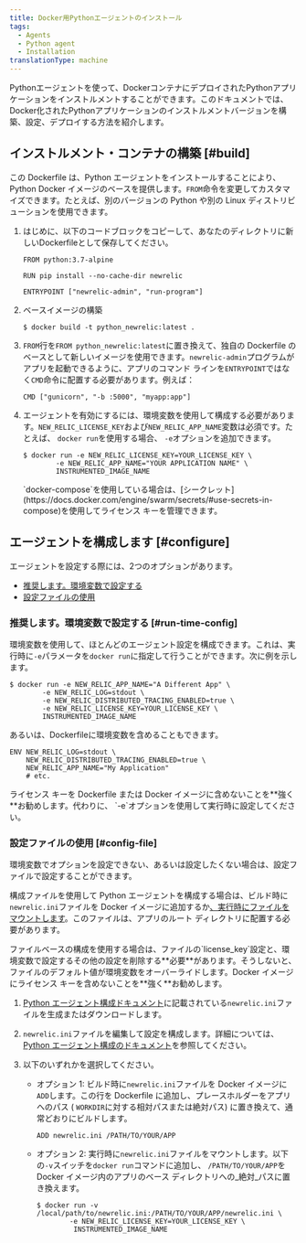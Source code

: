 ```yaml
---
title: Docker用Pythonエージェントのインストール
tags:
  - Agents
  - Python agent
  - Installation
translationType: machine
---
```


Pythonエージェントを使って、DockerコンテナにデプロイされたPythonアプリケーションをインストルメントすることができます。このドキュメントでは、Docker化されたPythonアプリケーションのインストルメントバージョンを構築、設定、デプロイする方法を紹介します。

## インストルメント・コンテナの構築 [#build]

この Dockerfile は、Python エージェントをインストールすることにより、Python Docker イメージのベースを提供します。`FROM`命令を変更してカスタマイズできます。たとえば、別のバージョンの Python や別の Linux ディストリビューションを使用できます。

1. はじめに、以下のコードブロックをコピーして、あなたのディレクトリに新しいDockerfileとして保存してください。

   ```
   FROM python:3.7-alpine

   RUN pip install --no-cache-dir newrelic

   ENTRYPOINT ["newrelic-admin", "run-program"]
   ```

2. ベースイメージの構築

   ```
   $ docker build -t python_newrelic:latest .
   ```

3. `FROM`行を`FROM python_newrelic:latest`に置き換えて、独自の Dockerfile のベースとして新しいイメージを使用できます。`newrelic-admin`プログラムがアプリを起動できるように、アプリのコマンド ラインを`ENTRYPOINT`ではなく`CMD`命令に配置する必要があります。例えば：

   ```
   CMD ["gunicorn", "-b :5000", "myapp:app"]
   ```

4. エージェントを有効にするには、環境変数を使用して構成する必要があります。`NEW_RELIC_LICENSE_KEY`および`NEW_RELIC_APP_NAME`変数は必須です。たとえば、 `docker run`を使用する場合、 `-e`オプションを追加できます。

   ```
   $ docker run -e NEW_RELIC_LICENSE_KEY=YOUR_LICENSE_KEY \
           -e NEW_RELIC_APP_NAME="YOUR APPLICATION NAME" \
           INSTRUMENTED_IMAGE_NAME
   ```

   <Callout variant="tip">
     `docker-compose`を使用している場合は、[シークレット](https://docs.docker.com/engine/swarm/secrets/#use-secrets-in-compose)を使用してライセンス キーを管理できます。
   </Callout>

## エージェントを構成します [#configure]

エージェントを設定する際には、2つのオプションがあります。

* [推奨します。環境変数で設定する](#run-time-config)
* [設定ファイルの使用](#config-file)

### 推奨します。環境変数で設定する [#run-time-config]

環境変数を使用して、ほとんどのエージェント設定を構成できます。これは、実行時に`-e`パラメータを`docker run`に指定して行うことができます。次に例を示します。

```
$ docker run -e NEW_RELIC_APP_NAME="A Different App" \
        -e NEW_RELIC_LOG=stdout \
        -e NEW_RELIC_DISTRIBUTED_TRACING_ENABLED=true \
        -e NEW_RELIC_LICENSE_KEY=YOUR_LICENSE_KEY \ 
        INSTRUMENTED_IMAGE_NAME
```

あるいは、Dockerfileに環境変数を含めることもできます。

```
ENV NEW_RELIC_LOG=stdout \
    NEW_RELIC_DISTRIBUTED_TRACING_ENABLED=true \
    NEW_RELIC_APP_NAME="My Application"
    # etc.
```

<Callout variant="important">
  ライセンス キーを Dockerfile または Docker イメージに含めないことを**強く**お勧めします。代わりに、 `-e`オプションを使用して実行時に設定してください。
</Callout>

### 設定ファイルの使用 [#config-file]

環境変数でオプションを設定できない、あるいは設定したくない場合は、設定ファイルで設定することができます。

構成ファイルを使用して Python エージェントを構成する場合は、ビルド時に`newrelic.ini`ファイルを Docker イメージに追加するか[、実行時にファイルをマウントします](https://docs.docker.com/storage/bind-mounts/)。このファイルは、アプリのルート ディレクトリに配置する必要があります。

<Callout variant="important">
  ファイルベースの構成を使用する場合は、ファイルの`license_key`設定と、環境変数で設定するその他の設定を削除する**必要**があります。そうしないと、ファイルのデフォルト値が環境変数をオーバーライドします。Docker イメージにライセンス キーを含めないことを**強く**お勧めします。
</Callout>

1. [Python エージェント構成ドキュメント](/docs/agents/python-agent/configuration/python-agent-configuration#agent-configuration-file)に記載されている`newrelic.ini`ファイルを生成またはダウンロードします。

2. `newrelic.ini`ファイルを編集して設定を構成します。詳細については、 [Python エージェント構成のドキュメント](/docs/agents/python-agent/configuration/python-agent-configuration)を参照してください。

3. 以下のいずれかを選択してください。

   * オプション 1: ビルド時に`newrelic.ini`ファイルを Docker イメージに`ADD`します。この行を Dockerfile に追加し、プレースホルダーをアプリへのパス ( `WORKDIR`に対する相対パスまたは絶対パス) に置き換えて、通常どおりにビルドします。

     ```
     ADD newrelic.ini /PATH/TO/YOUR/APP
     ```

   * オプション 2: 実行時に`newrelic.ini`ファイルをマウントします。以下の`-v`スイッチを`docker run`コマンドに追加し、 `/PATH/TO/YOUR/APP`を Docker イメージ内のアプリのベース ディレクトリへの_絶対_パスに置き換えます。

     ```
     $ docker run -v /local/path/to/newrelic.ini:/PATH/TO/YOUR/APP/newrelic.ini \
             -e NEW_RELIC_LICENSE_KEY=YOUR_LICENSE_KEY \
              INSTRUMENTED_IMAGE_NAME
     ```

<InstallFeedback/>